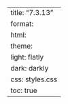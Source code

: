 ---
title: "7.3.13"
format:
    html:
        theme:
            light: flatly
            dark: darkly
        css: styles.css
        toc: true
---